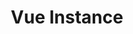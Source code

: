 ---
id: "vue_tf_easy_001"
questionType: "TRUE_FALSE"
title: "Vue Instance"
statement: "You can create a Vue instance using new Vue()."
difficulty: "EASY"
category: "Vue"
correctAnswer: true
explanation: "Vue applications are typically initialized with new Vue()."
---
